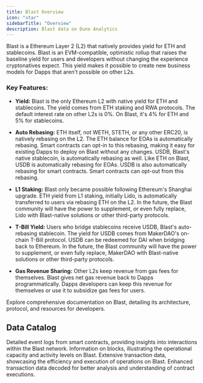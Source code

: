 ```yaml
---
title: Blast Overview
icon: "star"
sidebarTitle: "Overview"
description: Blast data on Dune Analytics
---
```


Blast is a Ethereum Layer 2 (L2) that natively provides yield for ETH and stablecoins. Blast is an EVM-compatible, optimistic rollup that raises the baseline yield for users and developers without changing the experience cryptonatives expect. This yield makes it possible to create new business models for Dapps that aren't possible on other L2s.

### Key Features:

- **Yield:** Blast is the only Ethereum L2 with native yield for ETH and stablecoins. The yield comes from ETH staking and RWA protocols. The default interest rate on other L2s is 0%. On Blast, it's 4% for ETH and 5% for stablecoins.

- **Auto Rebasing:** ETH itself, not WETH, STETH, or any other ERC20, is natively rebasing on the L2. The ETH balance for EOAs is automatically rebasing. Smart contracts can opt-in to this rebasing, making it easy for existing Dapps to deploy on Blast without any changes. USDB, Blast's native stablecoin, is automatically rebasing as well. Like ETH on Blast, USDB is automatically rebasing for EOAs. USDB is also automatically rebasing for smart contracts. Smart contracts can opt-out from this rebasing.

- **L1 Staking:** Blast only became possible following Ethereum's Shanghai upgrade. ETH yield from L1 staking, initially Lido, is automatically transferred to users via rebasing ETH on the L2. In the future, the Blast community will have the power to supplement, or even fully replace, Lido with Blast-native solutions or other third-party protocols.

- **T-Bill Yield:** Users who bridge stablecoins receive USDB, Blast's auto-rebasing stablecoin. The yield for USDB comes from MakerDAO's on-chain T-Bill protocol. USDB can be redeemed for DAI when bridging back to Ethereum. In the future, the Blast community will have the power to supplement, or even fully replace, MakerDAO with Blast-native solutions or other third-party protocols.

- **Gas Revenue Sharing:** Other L2s keep revenue from gas fees for themselves. Blast gives net gas revenue back to Dapps programmatically. Dapps developers can keep this revenue for themselves or use it to subsidize gas fees for users.

<CardGroup cols={1}>
  <Card title="Blast documentation" icon="link" href="https://docs.blast.io/">
    Explore comprehensive documentation on Blast, detailing its architecture, protocol, and resources for developers.
  </Card>
</CardGroup>

## Data Catalog

<CardGroup cols={2}>
  <Card title="Logs" icon="bolt" href="./raw/logs">
    Detailed event logs from smart contracts, providing insights into interactions within the Blast network.
  </Card>
  <Card title="Blocks" icon="cubes" href="./raw/blocks">
    Information on blocks, illustrating the operational capacity and activity levels on Blast.
  </Card>
  <Card title="Transactions" icon="message-arrow-up" href="./raw/transactions">
    Extensive transaction data, showcasing the efficiency and execution of operations on Blast.
  </Card>
  <Card title="Decoded" icon="file" href="./decoded/overview">
    Enhanced transaction data decoded for better analysis and understanding of contract executions.
  </Card>
</CardGroup>
